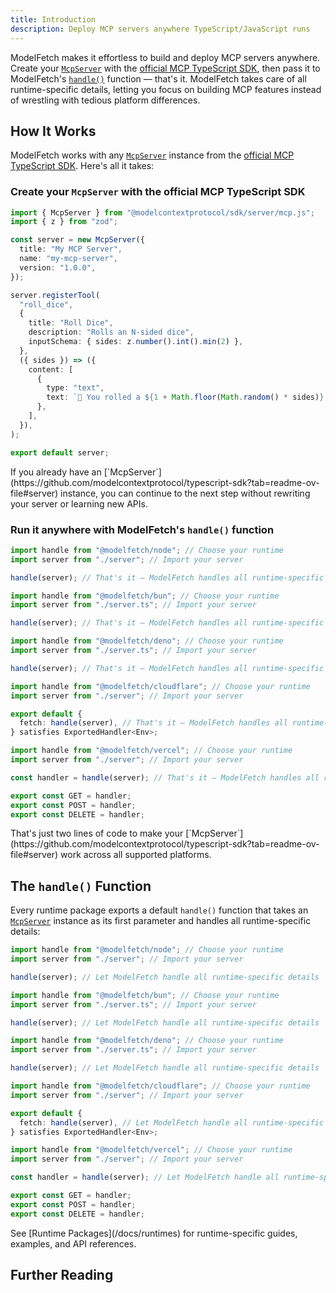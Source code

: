 ```yaml
---
title: Introduction
description: Deploy MCP servers anywhere TypeScript/JavaScript runs
---
```


ModelFetch makes it effortless to build and deploy MCP servers anywhere. Create your [`McpServer`](https://github.com/modelcontextprotocol/typescript-sdk?tab=readme-ov-file#server) with the [official MCP TypeScript SDK](https://github.com/modelcontextprotocol/typescript-sdk), then pass it to ModelFetch's [`handle()`](#the-handle-api) function — that's it. ModelFetch takes care of all runtime-specific details, letting you focus on building MCP features instead of wrestling with tedious platform differences.

## How It Works

ModelFetch works with any [`McpServer`](https://github.com/modelcontextprotocol/typescript-sdk?tab=readme-ov-file#server) instance from the [official MCP TypeScript SDK](https://github.com/modelcontextprotocol/typescript-sdk). Here's all it takes:

### Create your `McpServer` with the official MCP TypeScript SDK

```typescript title="server.ts"
import { McpServer } from "@modelcontextprotocol/sdk/server/mcp.js";
import { z } from "zod";

const server = new McpServer({
  title: "My MCP Server",
  name: "my-mcp-server",
  version: "1.0.0",
});

server.registerTool(
  "roll_dice",
  {
    title: "Roll Dice",
    description: "Rolls an N-sided dice",
    inputSchema: { sides: z.number().int().min(2) },
  },
  ({ sides }) => ({
    content: [
      {
        type: "text",
        text: `🎲 You rolled a ${1 + Math.floor(Math.random() * sides)}!`,
      },
    ],
  }),
);

export default server;
```

<Callout title="Already have your server?">
  If you already have an
  [`McpServer`](https://github.com/modelcontextprotocol/typescript-sdk?tab=readme-ov-file#server)
  instance, you can continue to the next step without rewriting your server or
  learning new APIs.
</Callout>

### Run it anywhere with ModelFetch's `handle()` function

```typescript title="src/index.ts" tab="Node.js"
import handle from "@modelfetch/node"; // Choose your runtime
import server from "./server"; // Import your server

handle(server); // That's it — ModelFetch handles all runtime-specific details
```

```typescript title="src/index.ts" tab="Bun"
import handle from "@modelfetch/bun"; // Choose your runtime
import server from "./server.ts"; // Import your server

handle(server); // That's it — ModelFetch handles all runtime-specific details
```

```typescript title="src/index.ts" tab="Deno"
import handle from "@modelfetch/deno"; // Choose your runtime
import server from "./server.ts"; // Import your server

handle(server); // That's it — ModelFetch handles all runtime-specific details
```

```typescript title="src/index.ts" tab="Cloudflare"
import handle from "@modelfetch/cloudflare"; // Choose your runtime
import server from "./server"; // Import your server

export default {
  fetch: handle(server), // That's it — ModelFetch handles all runtime-specific details
} satisfies ExportedHandler<Env>;
```

```typescript title="app/[[...path]]/route.ts" tab="Vercel"
import handle from "@modelfetch/vercel"; // Choose your runtime
import server from "./server"; // Import your server

const handler = handle(server); // That's it — ModelFetch handles all runtime-specific details

export const GET = handler;
export const POST = handler;
export const DELETE = handler;
```

<Callout title="Awesome, isn't it?" type="success">
  That's just two lines of code to make your
  [`McpServer`](https://github.com/modelcontextprotocol/typescript-sdk?tab=readme-ov-file#server)
  work across all supported platforms.
</Callout>

## The `handle()` Function

Every runtime package exports a default `handle()` function that takes an [`McpServer`](https://github.com/modelcontextprotocol/typescript-sdk?tab=readme-ov-file#server) instance as its first parameter and handles all runtime-specific details:

```typescript title="src/index.ts" tab="Node.js"
import handle from "@modelfetch/node"; // Choose your runtime
import server from "./server"; // Import your server

handle(server); // Let ModelFetch handle all runtime-specific details
```

```typescript title="src/index.ts" tab="Bun"
import handle from "@modelfetch/bun"; // Choose your runtime
import server from "./server.ts"; // Import your server

handle(server); // Let ModelFetch handle all runtime-specific details
```

```typescript title="src/index.ts" tab="Deno"
import handle from "@modelfetch/deno"; // Choose your runtime
import server from "./server.ts"; // Import your server

handle(server); // Let ModelFetch handle all runtime-specific details
```

```typescript title="src/index.ts" tab="Cloudflare"
import handle from "@modelfetch/cloudflare"; // Choose your runtime
import server from "./server"; // Import your server

export default {
  fetch: handle(server), // Let ModelFetch handle all runtime-specific details
} satisfies ExportedHandler<Env>;
```

```typescript title="app/[[...path]]/route.ts" tab="Vercel"
import handle from "@modelfetch/vercel"; // Choose your runtime
import server from "./server"; // Import your server

const handler = handle(server); // Let ModelFetch handle all runtime-specific details

export const GET = handler;
export const POST = handler;
export const DELETE = handler;
```

<Callout>
  See [Runtime Packages](/docs/runtimes) for runtime-specific guides, examples,
  and API references.
</Callout>

## Further Reading

<Cards>
  <Card
    title="Getting Started"
    description="Set up your first MCP server in seconds with our CLI or follow the manual installation guide"
    href="/docs/getting-started"
  />
  <Card
    title="Runtime Packages"
    description="Explore runtime-specific features and examples for Node.js, Bun, Deno, Cloudflare, and Vercel"
    href="/docs/runtimes"
  />
</Cards>
